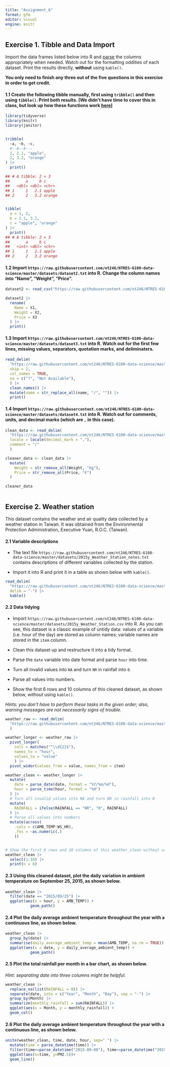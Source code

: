 ```yaml
---
title: "Assignment_6"
format: gfm
editor: visual
engine: knitr 
---
```


## **Exercise 1. Tibble and Data Import**

Import the data frames listed below into R and [parse](https://r4ds.had.co.nz/data-import.html#parsing-a-vector) the columns appropriately when needed. Watch out for the formatting oddities of each dataset. Print the results directly, **without** using `kable()`.

**You only need to finish any three out of the five questions in this exercise in order to get credit.**

#### **1.1 Create the following tibble manually, first using `tribble()` and then using `tibble()`. Print both results. \[We didn’t have time to cover this in class, but look up how these functions work [here](https://r4ds.had.co.nz/tibbles.html#creating-tibbles)\]**

```r
library(tidyverse)
library(knitr)
library(janitor)


tribble(
  ~a, ~b, ~c,
  #--#--#---
  1, 2.1, "apple",
  2, 3.2, "orange"
) |> 
  print()

## # A tibble: 2 × 3
##       a     b c     
##   <dbl> <dbl> <chr> 
## 1     1   2.1 apple 
## 2     2   3.2 orange


tibble(
  a = 1, 2,
  b = 2.1, 3.2,
  c = "apple", "orange"
) |> 
  print()
## # A tibble: 2 × 3
##       a     b c     
##   <int> <dbl> <chr> 
## 1     1   2.1 apple 
## 2     2   3.2 orange

```

#### **1.2 Import `https://raw.githubusercontent.com/nt246/NTRES-6100-data-science/master/datasets/dataset2.txt` into R. Change the column names into “Name”, “Weight”, “Price”.**

```r

dataset2 <- read_csv("https://raw.githubusercontent.com/nt246/NTRES-6100-data-science/master/datasets/dataset2.txt", col_names = FALSE)

dataset2 |> 
  rename(
    Name = X1,
    Weight = X2,
    Price = X3
  ) |> 
  print()

```

#### **1.3 Import `https://raw.githubusercontent.com/nt246/NTRES-6100-data-science/master/datasets/dataset3.txt` into R. Watch out for the first few lines, missing values, separators, quotation marks, and deliminaters.**

```r
read_delim(
  "https://raw.githubusercontent.com/nt246/NTRES-6100-data-science/master/datasets/dataset3.txt",
  skip = 2, 
  col_names = TRUE,
  na = c("?", "Not Available"),
  ) |> 
  clean_names() |> 
  mutate(name = str_replace_all(name, "/", "")) |> 
  print()
```

#### **1.4 Import `https://raw.githubusercontent.com/nt246/NTRES-6100-data-science/master/datasets/dataset4.txt` into R. Watch out for comments, units, and decimal marks (which are `,` in this case).**

```r
clean_data <- read_delim(
  "https://raw.githubusercontent.com/nt246/NTRES-6100-data-science/master/datasets/dataset4.txt",
  locale = locale(decimal_mark = ","),
  comment = "/"
  ) 

cleaner_data <- clean_data |> 
  mutate(
    Weight = str_remove_all(Weight, "kg"),
    Price = str_remove_all(Price, "€")
  ) 

cleaner_data



```

## **Exercise 2. Weather station**

This dataset contains the weather and air quality data collected by a weather station in Taiwan. It was obtained from the Environmental Protection Administration, Executive Yuan, R.O.C. (Taiwan).

#### **2.1 Variable descriptions**

-   The text file `https://raw.githubusercontent.com/nt246/NTRES-6100-data-science/master/datasets/2015y_Weather_Station_notes.txt` contains descriptions of different variables collected by the station.

-   Import it into R and print it in a table as shown below with `kable()`.

```r
read_delim(
  "https://raw.githubusercontent.com/nt246/NTRES-6100-data-science/master/datasets/2015y_Weather_Station_notes.txt",
  delim = "-") |> 
  kable()


```

#### **2.2 Data tidying**

-   Import `https://raw.githubusercontent.com/nt246/NTRES-6100-data-science/master/datasets/2015y_Weather_Station.csv` into R. As you can see, this dataset is a classic example of untidy data: values of a variable (i.e. hour of the day) are stored as column names; variable names are stored in the `item` column.

-   Clean this dataset up and restructure it into a tidy format.

-   Parse the `date` variable into date format and parse `hour` into time.

-   Turn all invalid values into `NA` and turn `NR` in rainfall into `0`.

-   Parse all values into numbers.

-   Show the first 6 rows and 10 columns of this cleaned dataset, as shown below, *without* using `kable()`.

*Hints: you don’t have to perform these tasks in the given order; also, warning messages are not necessarily signs of trouble.*

```r
weather_raw <- read_delim(
  "https://raw.githubusercontent.com/nt246/NTRES-6100-data-science/master/datasets/2015y_Weather_Station.csv", na = c("","NA"), col_types = cols(.default = "c")
  ) 

weather_longer <- weather_raw |> 
  pivot_longer(
    cols = matches("^\\d{2}$"), 
    names_to = "hour", 
    values_to = "value"
    ) |> 
  pivot_wider(values_from = value, names_from = item)

weather_clean <- weather_longer |> 
  mutate(
    date = parse_date(date, format = "%Y/%m/%d"),
    hour = parse_time(hour, format = "%H")
  ) |> 
  # Turn all invalid values into NA and turn NR in rainfall into 0
  mutate(
    RAINFALL = ifelse(RAINFALL == "NR", "0", RAINFALL)
  ) |> 
  # Parse all values into numbers
  mutate(across(
    .cols = c(AMB_TEMP:WS_HR),
    .fns = ~as.numeric(.)
    )) 


# Show the first 6 rows and 10 columns of this weather_clean without using `kable()`
weather_clean |> 
  select(1:10) |> 
  print(n = 6)

```

#### **2.3 Using this cleaned dataset, plot the daily variation in ambient temperature on September 25, 2015, as shown below.**

```r
weather_clean |> 
  filter(date == "2015/09/25") |> 
  ggplot(aes(x = hour, y = AMB_TEMP)) +
           geom_path()
```

#### **2.4 Plot the daily average ambient temperature throughout the year with a continuous line, as shown below.**

```r
weather_clean |> 
  group_by(date) |> 
  summarise(daily_average_ambient_temp = mean(AMB_TEMP, na.rm = TRUE)) |> 
  ggplot(aes(x = date, y = daily_average_ambient_temp)) +
           geom_path()
```

#### **2.5 Plot the total rainfall per month in a bar chart, as shown below.**

*Hint: separating date into three columns might be helpful.*

```r
weather_clean |> 
  replace_na(list(RAINFALL = 0)) |> 
  separate(date, into = c("Year", "Month", "Day"), sep = "-") |> 
  group_by(Month) |> 
  summarize(monthly_rainfall = sum(RAINFALL)) |> 
  ggplot(aes(x = Month, y = monthly_rainfall)) + 
  geom_col()
```

#### **2.6 Plot the daily average ambient temperature throughout the year with a continuous line, as shown below.**

```r
unite(weather_clean, time, date, hour, sep=" ") |> 
  mutate(time = parse_datetime(time)) |> 
  filter(time<=parse_datetime("2015-09-08"), time>=parse_datetime("2015-09-01"), !is.na(PM2.5))  |> 
  ggplot(aes(x=time, y=PM2.5))+
  geom_line()
  
  
```

#### 
